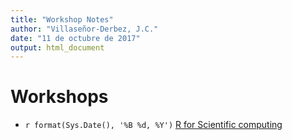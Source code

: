 ```yaml
---
title: "Workshop Notes"
author: "Villaseñor-Derbez, J.C."
date: "11 de octubre de 2017"
output: html_document
---
```



# Workshops

- `r format(Sys.Date(), '%B %d, %Y')` [R for Scientific computing](./R4ScComp/)